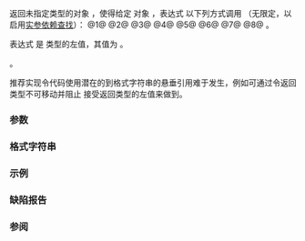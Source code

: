 {{cpp/chrono/title|parse}}
{{cpp/chrono/navbar}}
{{dcl begin}}
{{dcl header|chrono}}
{{dcl|since=c++20|num=1|
template&lt; class CharT, class Parsable &gt;
/* 未指明 */ parse( const CharT* fmt, Parsable&amp; tp );
}}
{{dcl|since=c++20|num=2|
template&lt; class CharT, class Traits, class Alloc, class Parsable &gt;
/* 未指明 */ parse( const std::basic_string&lt;CharT, Traits, Alloc&gt;&amp; fmt,
                   Parsable&amp; tp );
}}
{{dcl|since=c++20|num=3|1=
template&lt; class CharT, class Traits, class Alloc, class Parsable &gt;
/* 未指明 */ parse( const CharT* fmt, Parsable&amp; tp,
                   std::basic_string&lt;CharT, Traits, Alloc&gt;&amp; abbrev );
}}
{{dcl|since=c++20|num=4|1=
template&lt; class CharT, class Traits, class Alloc, class Parsable &gt;
/* 未指明 */ parse( const std::basic_string&lt;CharT, Traits, Alloc&gt;&amp; fmt,
                   Parsable&amp; tp,
                   std::basic_string&lt;CharT, Traits, Alloc&gt;&amp; abbrev );
}}
{{dcl|since=c++20|num=5|1=
template&lt; class CharT, class Parsable &gt;
/* 未指明 */ parse( const CharT* fmt, Parsable&amp; tp,
                   std::chrono::minutes&amp; offset );
}}
{{dcl|since=c++20|num=6|1=
template&lt; class CharT, class Traits, class Alloc, class Parsable &gt;
/* 未指明 */ parse( const std::basic_string&lt;CharT, Traits, Alloc&gt;&amp; fmt,
                   Parsable&amp; tp, std::chrono::minutes&amp; offset );
}}
{{dcl|since=c++20|num=7|1=
template&lt; class CharT, class Traits, class Alloc, class Parsable &gt;
/* 未指明 */ parse( const CharT* fmt, Parsable&amp; tp,
                   std::basic_string&lt;CharT, Traits, Alloc&gt;&amp; abbrev,
                   std::chrono::minutes&amp; offset );
}}
{{dcl|since=c++20|num=8|1=
template&lt; class CharT, class Traits, class Alloc, class Parsable &gt;
/* 未指明 */ parse( const std::basic_string&lt;CharT, Traits, Alloc&gt;&amp; fmt,
                   Parsable&amp; tp,
                   std::basic_string&lt;CharT, Traits, Alloc&gt;&amp; abbrev,
                   std::chrono::minutes&amp; offset );
}}
{{dcl end}}

返回未指定类型的对象 {{tt|manip}}，使得给定 {{c|std::basic_istream&lt;CharT, Traits&gt;}} 对象 {{tt|is}}，表达式 {{c|is &gt;&gt; manip}} 以下列方式调用 {{tt|from_stream}}（无限定，以启用[[cpp/language/adl|实参依赖查找]]）：
@1@ {{c|from_stream(is, fmt, tp)}}
@2@ {{c|from_stream(is, fmt.c_str(), tp)}}
@3@ {{c|from_stream(is, fmt, tp, std::addressof(abbrev))}}
@4@ {{c|from_stream(is, fmt.c_str(), tp, std::addressof(abbrev))}}
@5@ {{c|from_stream(is, fmt, tp,
            static_cast&lt;std::basic_string&lt;CharT, Traits, Alloc&gt;*&gt;(nullptr), &amp;offset)}}
@6@ {{c|from_stream(is, fmt.c_str(), tp,
            static_cast&lt;std::basic_string&lt;CharT, Traits, Alloc&gt;*&gt;(nullptr), &amp;offset)}}
@7@ {{c|from_stream(is, fmt, tp, std::addressof(abbrev), &amp;offset)}}
@8@ {{c|from_stream(is, fmt.c_str(), tp, std::addressof(abbrev), &amp;offset)}}。

表达式 {{c|is &gt;&gt; manip}} 是 {{c|std::basic_istream&lt;CharT, Traits&gt;}} 类型的左值，其值为 {{tt|is}}。

{{cpp/enable_if|对应的 {{tt|from_stream}} 表达式为良构|plural=yes}}。

推荐实现令代码使用潜在的到格式字符串的悬垂引用难于发生，例如可通过令返回类型不可移动并阻止 {{c|operator&gt;&gt;}} 接受返回类型的左值来做到。

===参数===
{{par begin}}
{{par|fmt|格式字符串（见后述）}}
{{par|tp|保有分析结果的对象}}
{{par|abbrev|保有对应 {{tt|%Z}} 说明符的时区缩写或名称的字符串}}
{{par|offset|表示对应 {{tt|%z}} 说明符的距 UTC 偏移的时长}}
{{par end}}

===格式字符串===
{{cpp/chrono/from_stream format}}

===示例===
{{example
|code=
#include &lt;chrono&gt;
#include &lt;iostream&gt;
#include &lt;locale&gt;
#include &lt;sstream&gt;
 
int main()
{
    auto parse = [&amp;](auto str, auto fmt, auto o)
    {
        std::istringstream is{str};
        is.imbue(std::locale("en_US.utf-8"));
        is &gt;&gt; std::chrono::parse(fmt, o);
        is.fail() ? std::cout &lt;&lt; "Parse failed!\n" : std::cout &lt;&lt; o &lt;&lt; '\n';
    };
    parse("01:02:03", "%H:%M:%S", std::chrono::hours{});
    parse("01:02:03", "%H:%M:%S", std::chrono::minutes{});
    parse("01:02:03", "%H:%M:%S", std::chrono::seconds{});
}
|p=true
|output=
1h
62min
3723s
}}

===缺陷报告===
{{dr list begin}}
{{dr list item|wg=lwg|dr=3554|std=C++20|before=缺少接受简单的空终止字符类型序列的重载|after=已添加}}
{{dr list end}}

===参阅===
{{dsc begin}}
{{dsc inc|cpp/chrono/time_point/dsc from_stream|sys_time|system_clock}}
{{dsc inc|cpp/chrono/time_point/dsc from_stream|utc_time|utc_clock}}
{{dsc inc|cpp/chrono/time_point/dsc from_stream|tai_time|tai_clock}}
{{dsc inc|cpp/chrono/time_point/dsc from_stream|gps_time|gps_clock}}
{{dsc inc|cpp/chrono/time_point/dsc from_stream|file_time|file_clock}}
{{dsc inc|cpp/chrono/time_point/dsc from_stream|local_time|local_t}}
{{dsc inc|cpp/chrono/year/dsc from_stream}}
{{dsc inc|cpp/chrono/month/dsc from_stream}}
{{dsc inc|cpp/chrono/day/dsc from_stream}}
{{dsc inc|cpp/chrono/weekday/dsc from_stream}}
{{dsc inc|cpp/chrono/month_day/dsc from_stream}}
{{dsc inc|cpp/chrono/year_month/dsc from_stream}}
{{dsc inc|cpp/chrono/year_month_day/dsc from_stream}}
{{dsc inc|cpp/io/manip/dsc get_time}}
{{dsc end}}

{{langlinks|de|en|es|ja|ru}}